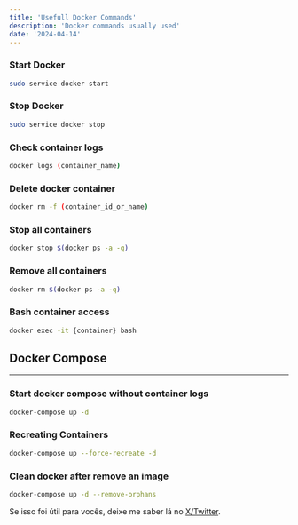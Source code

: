 ```yaml
---
title: 'Usefull Docker Commands'
description: 'Docker commands usually used'
date: '2024-04-14'
---
```


### Start Docker

```bash
sudo service docker start
```
### Stop Docker

```bash
sudo service docker stop
```
### Check container logs

``` bash
docker logs (container_name)
```
### Delete docker container

``` bash
docker rm -f (container_id_or_name)
```
### Stop all containers

```bash
docker stop $(docker ps -a -q)
```
### Remove all containers

```bash
docker rm $(docker ps -a -q)
```
### Bash container access

```bash
docker exec -it {container} bash
```
## Docker Compose
___
### Start docker compose without container logs

``` bash
docker-compose up -d
```
### Recreating Containers

``` bash
docker-compose up --force-recreate -d
```
### Clean docker after remove an image

``` bash
docker-compose up -d --remove-orphans
```

Se isso foi útil para vocês, deixe me saber lá no [X/Twitter](https://www.x.com/bylucasqueiroz).